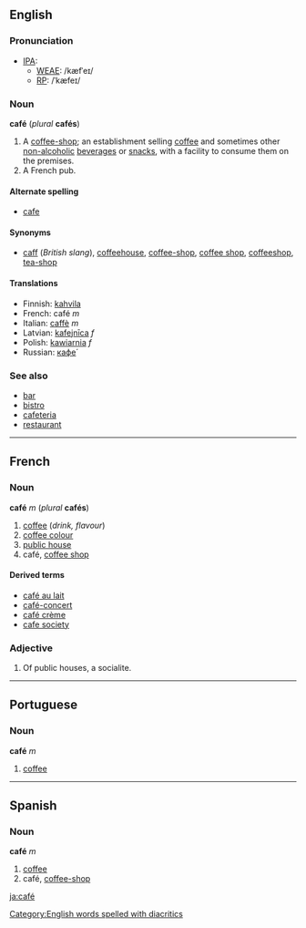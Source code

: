 ==English==
===Pronunciation===
*[[IPA]]:
**[[WEAE]]: /kæfˈeɪ/
**[[RP]]: /ˈkæfeɪ/

===Noun===
'''café''' (''plural'' '''cafés''')

#A [[coffee-shop]]; an establishment selling [[coffee]] and sometimes other [[non-alcoholic]] [[beverage]]s or [[snack]]s, with a facility to consume them on the premises.
#A French pub.

====Alternate spelling====
*[[cafe]]

====Synonyms====
*[[caff]] (''British slang''), [[coffeehouse]], [[coffee-shop]], [[coffee shop]], [[coffeeshop]], [[tea-shop]]

====Translations====
*Finnish: [[kahvila]]
*French: café ''m''
*Italian: [[caffè]] ''m''
*Latvian: [[kafejnīca]] ''f''
*Polish: [[kawiarnia]] ''f''
*Russian: [[кафе|кафе́]]

===See also===
*[[bar]]<!--serves alcoholic-->
*[[bistro]]<!--serves more substantial food than a café-->
*[[cafeteria]]<!--serves more substantial food than a café-->
*[[restaurant]]<!--serves more substantial food than a café-->

----
==French==
===Noun===
'''café''' ''m'' (''plural'' '''cafés''')

#[[coffee]] (''drink, flavour'')
#[[coffee colour]]
#[[public house]]<!--really?  I thought that was "bar"-->
#café, [[coffee shop]]

====Derived terms====
*[[café au lait]]
*[[café-concert]]
*[[café crème]]
*[[cafe society]]

===Adjective===

#Of public houses, a socialite.

----
==Portuguese==
===Noun===
'''café''' ''m''

#[[coffee]]

----
==Spanish==
===Noun===
'''café''' ''m''

#[[coffee]]
#café, [[coffee-shop]]

[[ja:café]]
[[Category:English words spelled with diacritics]]